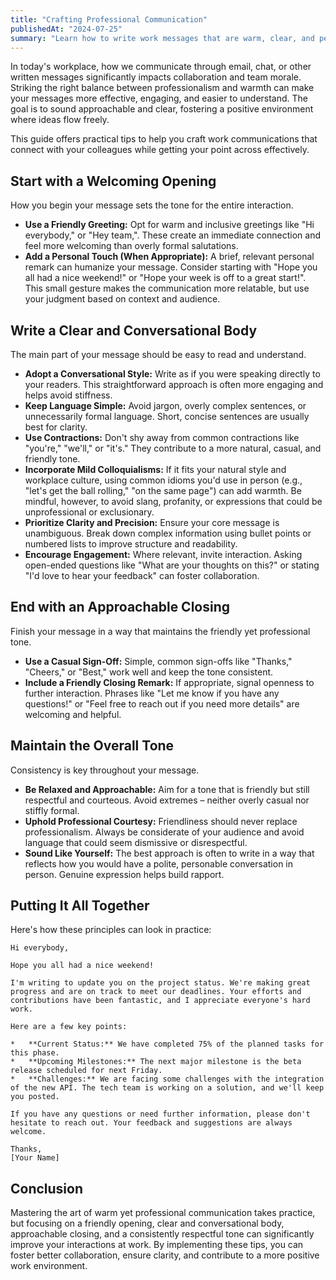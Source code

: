 ```yaml
---
title: "Crafting Professional Communication"
publishedAt: "2024-07-25"
summary: "Learn how to write work messages that are warm, clear, and personable while maintaining a professional tone, fostering positive collaboration and ensuring clarity."
---
```


In today's workplace, how we communicate through email, chat, or other written messages significantly impacts collaboration and team morale. Striking the right balance between professionalism and warmth can make your messages more effective, engaging, and easier to understand. The goal is to sound approachable and clear, fostering a positive environment where ideas flow freely.

This guide offers practical tips to help you craft work communications that connect with your colleagues while getting your point across effectively.

## Start with a Welcoming Opening

How you begin your message sets the tone for the entire interaction.

- **Use a Friendly Greeting:** Opt for warm and inclusive greetings like "Hi everybody," or "Hey team,". These create an immediate connection and feel more welcoming than overly formal salutations.
- **Add a Personal Touch (When Appropriate):** A brief, relevant personal remark can humanize your message. Consider starting with "Hope you all had a nice weekend!" or "Hope your week is off to a great start!". This small gesture makes the communication more relatable, but use your judgment based on context and audience.

## Write a Clear and Conversational Body

The main part of your message should be easy to read and understand.

- **Adopt a Conversational Style:** Write as if you were speaking directly to your readers. This straightforward approach is often more engaging and helps avoid stiffness.
- **Keep Language Simple:** Avoid jargon, overly complex sentences, or unnecessarily formal language. Short, concise sentences are usually best for clarity.
- **Use Contractions:** Don't shy away from common contractions like "you're," "we'll," or "it's." They contribute to a more natural, casual, and friendly tone.
- **Incorporate Mild Colloquialisms:** If it fits your natural style and workplace culture, using common idioms you'd use in person (e.g., "let's get the ball rolling," "on the same page") can add warmth. Be mindful, however, to avoid slang, profanity, or expressions that could be unprofessional or exclusionary.
- **Prioritize Clarity and Precision:** Ensure your core message is unambiguous. Break down complex information using bullet points or numbered lists to improve structure and readability.
- **Encourage Engagement:** Where relevant, invite interaction. Asking open-ended questions like "What are your thoughts on this?" or stating "I'd love to hear your feedback" can foster collaboration.

## End with an Approachable Closing

Finish your message in a way that maintains the friendly yet professional tone.

- **Use a Casual Sign-Off:** Simple, common sign-offs like "Thanks," "Cheers," or "Best," work well and keep the tone consistent.
- **Include a Friendly Closing Remark:** If appropriate, signal openness to further interaction. Phrases like "Let me know if you have any questions!" or "Feel free to reach out if you need more details" are welcoming and helpful.

## Maintain the Overall Tone

Consistency is key throughout your message.

- **Be Relaxed and Approachable:** Aim for a tone that is friendly but still respectful and courteous. Avoid extremes – neither overly casual nor stiffly formal.
- **Uphold Professional Courtesy:** Friendliness should never replace professionalism. Always be considerate of your audience and avoid language that could seem dismissive or disrespectful.
- **Sound Like Yourself:** The best approach is often to write in a way that reflects how you would have a polite, personable conversation in person. Genuine expression helps build rapport.

## Putting It All Together

Here's how these principles can look in practice:

```
Hi everybody,

Hope you all had a nice weekend!

I'm writing to update you on the project status. We're making great progress and are on track to meet our deadlines. Your efforts and contributions have been fantastic, and I appreciate everyone's hard work.

Here are a few key points:

*   **Current Status:** We have completed 75% of the planned tasks for this phase.
*   **Upcoming Milestones:** The next major milestone is the beta release scheduled for next Friday.
*   **Challenges:** We are facing some challenges with the integration of the new API. The tech team is working on a solution, and we'll keep you posted.

If you have any questions or need further information, please don't hesitate to reach out. Your feedback and suggestions are always welcome.

Thanks,
[Your Name]
```

## Conclusion

Mastering the art of warm yet professional communication takes practice, but focusing on a friendly opening, clear and conversational body, approachable closing, and a consistently respectful tone can significantly improve your interactions at work. By implementing these tips, you can foster better collaboration, ensure clarity, and contribute to a more positive work environment.
